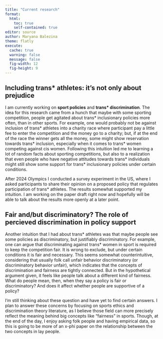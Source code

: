 ```yaml
---
title: "Current research"
format: 
  html:
    toc: true
    self-contained: true
editor: source
author: Maryana Balezina
theme: flatly
execute: 
  cache: true
  warning: false
  message: false
  fig-width: 12 
  fig-height: 9
---
```


## Including trans* athletes: it's not only about prejudice

I am currently working on **sport policies** and **trans\* discrimination**. The idea for this research came from a hunch that maybe with some sporting competition, people get agitated about trans* inclusionary policies more often, than in other sports. For example, one would probably not be against inclusion of trans* athletes into a charity race where participant pay a little fee to enter the competition and the money go to a charity; but, if at the end of the race the winner gets all the money, some might show reservation towards trans* inclusion, especially when it comes to trans* women competing against cis women. Following this intuition led me to learning a lot of random facts about sporting competitions, but also to a realization that even people who have negative attitudes towards trans* individuals might still show some support for trans* inclusionary policies under certain conditions.

After 2024 Olympics I conducted a survey experiment in the US, where I asked participants to share their opinion on a proposed policy that regulates participation of trans* athletes. The results somewhat supported my intuition. I am working on the paper draft right now and hopefully will be able to talk about the results more openly at a later point. 

## Fair and/but discriminatory? The role of percieved discrimination in policy support

Another intuition that I had about trans* athletes was that maybe people see some policies as discriminatory, but justifiably discriminatory. For example, one can argue that discriminating against trans* women in sport is required to keep the competition fair. It is wrong to exclude, but under certain conditions it is fair and necessary. This seems somewhat counterintuitive, considering that usually folk call unfair behavior discriminatory (or discriminatory behavior unfair), which indicates that the concepts of discrimination and fairness are tightly connected. But in the hypothetical argument given, it feels like people talk about a different kind of fairness. What do people mean, then, when they say a policy is fair or discriminatory? And does it affect whether people are supportive of a policy?

I'm still thinking about these question and have yet to find certain answers. I plan to answer these concerns by focusing on sports ethics and discrimination theory literature, as I believe those field can more precisely reflect the meaning behind big concepts like "fairness" in sports. Though, at the end of the day, I enjoy asking folk people and having empirical data, so this is going to be more of an x-phi paper on the relationship between the two concepts in lay people.  